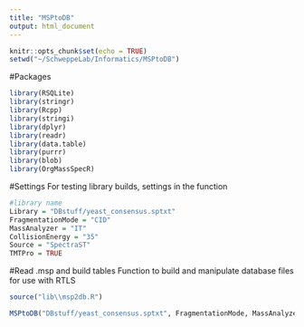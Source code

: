 ---
title: "MSPtoDB"
output: html_document
---

```{r setup, include=FALSE}
knitr::opts_chunk$set(echo = TRUE)
setwd("~/SchweppeLab/Informatics/MSPtoDB")
```

#Packages
```{r}
library(RSQLite)
library(stringr)
library(Rcpp)
library(stringi)
library(dplyr)
library(readr)
library(data.table)
library(purrr)
library(blob)
library(OrgMassSpecR)

```

#Settings
For testing library builds, settings in the function
```{r}
#library name
Library = "DBstuff/yeast_consensus.sptxt"
FragmentationMode = "CID"
MassAnalyzer = "IT"
CollisionEnergy = "35"
Source = "SpectraST"
TMTPro = TRUE
```



#Read .msp and build tables 
Function to build and manipulate database files for use with RTLS 
```{r}

source("lib\\msp2db.R")

MSPtoDB("DBstuff/yeast_consensus.sptxt", FragmentationMode, MassAnalyzer, CollisionEnergy, TMTPro, "RTLS Databases/YeastTesting54.db", Source)

```

